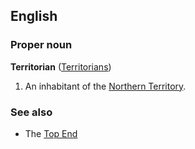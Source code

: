 ==English==

===Proper noun===
'''Territorian''' ([[Territorians]])

# {{Australian English}} An inhabitant of the [[Northern Territory]].

===See also===
*The [[Top End]]